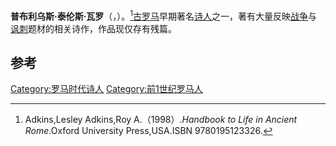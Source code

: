 {{Infobox writer
|name           = 普布利乌斯·泰伦斯·瓦罗
|image          = 
|caption        = 
|birthdate     = 公元前82年
|birthplace    = 
|deathdate     = 公元前35年
|deathplace    = 
|occupation     = 诗人
|spouse         =
|parents        =	
|children       =
|genre          = [[诗歌|诗歌]]
|notableworks   =  
}}                     
'''普布利乌斯·泰伦斯·瓦罗'''（{{lang-en|Varro Atacinus}}，{{bd|前82年||前35年|}}）。<ref>Adkins,Lesley Adkins,Roy A.（1998）.''Handbook to Life in Ancient Rome''.Oxford University Press,USA.ISBN 9780195123326.</ref>[[古罗马|古罗马]]早期著名[[诗人|诗人]]之一，著有大量反映[[战争|战争]]与[[讽刺|讽刺]]题材的相关诗作，作品现仅存有残篇。

== 参考 ==
{{reflist}}

{{Authority control}}

[[Category:罗马时代诗人|Category:罗马时代诗人]]
[[Category:前1世纪罗马人|Category:前1世纪罗马人]]